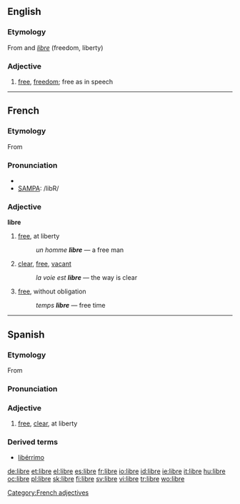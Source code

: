 {{see|LIBRE}}
==English==

===Etymology===
From {{S.}} and {{F.}} ''[[libre]]'' (freedom, liberty)

===Adjective===
{{en-adj|-}}

# {{context|free software movement}} [[free]], [[freedom]]; free as in speech

----

==French==

===Etymology===
From {{L.|fr}} {{term|liber|lang=la}}

===Pronunciation===
* {{IPA|/libʀ/}}
* [[w:SAMPA|SAMPA]]: /libR/

===Adjective===
{{fr-infl-adj|sm=libre|sf=libre|pm=libres|pf=libres|smp=libʁ|sfp=libʁ|pmp=libʁ|pfp=libʁ}}
'''libre'''

# [[free]], at liberty
#: ''un homme '''libre''''' — a free man
# [[clear]], [[free]], [[vacant]]
#: ''la voie est '''libre''''' — the way is clear
# [[free]], without obligation
#: ''temps '''libre''''' — free time

[[Category:French adjectives]]

----

==Spanish==

===Etymology===
From {{L.|es}} {{term|liber|lang=la}}

===Pronunciation===
{{IPA|/ˈliβɾe/}}

===Adjective===
{{es-adj|f=libre}}

# [[free]], [[clear]], at liberty

===Derived terms===
* [[libérrimo]]

[[de:libre]]
[[et:libre]]
[[el:libre]]
[[es:libre]]
[[fr:libre]]
[[io:libre]]
[[id:libre]]
[[ie:libre]]
[[it:libre]]
[[hu:libre]]
[[oc:libre]]
[[pl:libre]]
[[sk:libre]]
[[fi:libre]]
[[sv:libre]]
[[vi:libre]]
[[tr:libre]]
[[wo:libre]]
